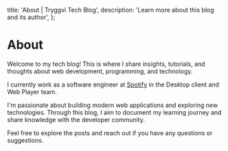   title: 'About | Tryggvi Tech Blog',
  description: 'Learn more about this blog and its author',
};

# About

Welcome to my tech blog! This is where I share insights, tutorials,
and thoughts about web development, programming, and technology.

I currently work as a software engineer at [Spotify](https://www.spotify.com)
in the Desktop client and Web Player team.

I'm passionate about building modern web applications and exploring new
technologies. Through this blog, I aim to document my learning journey and
share knowledge with the developer community.

Feel free to explore the posts and reach out if you have any
questions or suggestions.

